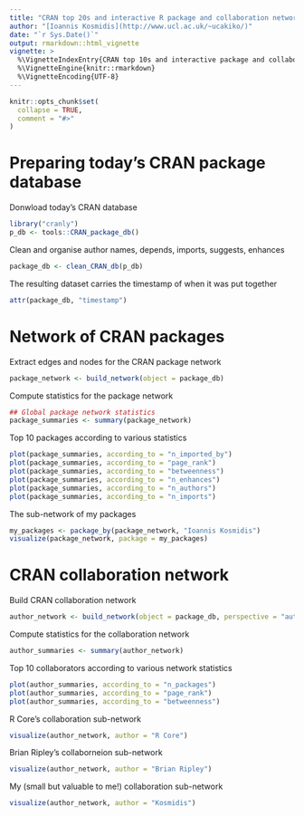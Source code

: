 ```yaml
---
title: "CRAN top 20s and interactive R package and collaboration networks"
author: "[Ioannis Kosmidis](http://www.ucl.ac.uk/~ucakiko/)"
date: "`r Sys.Date()`"
output: rmarkdown::html_vignette
vignette: >
  %\VignetteIndexEntry{CRAN top 10s and interactive package and collaboration networks}
  %\VignetteEngine{knitr::rmarkdown}
  %\VignetteEncoding{UTF-8}
---
```


```r
knitr::opts_chunk$set(
  collapse = TRUE,
  comment = "#>"
)
```

# Preparing today's CRAN package database

Donwload today's CRAN database
```r
library("cranly")
p_db <- tools::CRAN_package_db()
```

Clean and organise author names, depends, imports, suggests, enhances
```r
package_db <- clean_CRAN_db(p_db)
```

The resulting dataset carries the timestamp of when it was put together
```r
attr(package_db, "timestamp")
```

# Network of CRAN packages

Extract edges and nodes for the CRAN package network
```r
package_network <- build_network(object = package_db)
```

Compute statistics for the package network
```r
## Global package network statistics
package_summaries <- summary(package_network)
```

Top 10 packages according to various statistics
```r
plot(package_summaries, according_to = "n_imported_by")
plot(package_summaries, according_to = "page_rank")
plot(package_summaries, according_to = "betweenness")
plot(package_summaries, according_to = "n_enhances")
plot(package_summaries, according_to = "n_authors")
plot(package_summaries, according_to = "n_imports")
```

The sub-network of my packages
```r
my_packages <- package_by(package_network, "Ioannis Kosmidis")
visualize(package_network, package = my_packages)
```

# CRAN collaboration network

Build CRAN collaboration network
```r
author_network <- build_network(object = package_db, perspective = "author")
```

Compute statistics for the collaboration network
```r
author_summaries <- summary(author_network)
```

Top 10 collaborators according to various network statistics
```r
plot(author_summaries, according_to = "n_packages")
plot(author_summaries, according_to = "page_rank")
plot(author_summaries, according_to = "betweenness")
```

R Core's collaboration sub-network
```r
visualize(author_network, author = "R Core")
```
Brian Ripley's collaborneion sub-network
```r
visualize(author_network, author = "Brian Ripley")
```
My (small but valuable to me!) collaboration sub-network
```r
visualize(author_network, author = "Kosmidis")
```

<!-- what is the most popular package have glm in its name? -->

